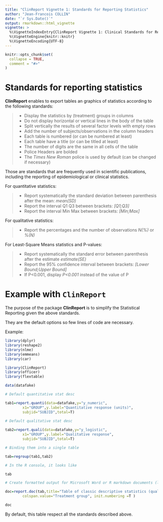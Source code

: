 ---
title: "ClinReport Vignette 1: Standards for Reporting Statistics"
author: "Jean-Francois COLLIN"
date: "`r Sys.Date()`"
output: rmarkdown::html_vignette
vignette: >
  %\VignetteIndexEntry{ClinReport Vignette 1: Clinical Standards for Reporting Statistics}
  %\VignetteEngine{knitr::knitr}
  %\VignetteEncoding{UTF-8}
---

```{r setup, include = FALSE}
knitr::opts_chunk$set(
  collapse = TRUE,
  comment = "#>"
)
```

# Standards for reporting statistics

**ClinReport** enables to export tables an graphics of statistics according to the following standards:

>
*	Display the statistics by (treatment) groups in columns
*	Do not display horizontal or vertical lines in the body of the table 
*	Split vertically the results of several factor levels with empty rows
*	Add the number of subjects/observations in the column headers 
*	Each table is numbered (or can be numbered at least)
*	Each table have a title (or can be titled at least)
*	The number of digits are the same in all cells of the table
*	Police Headers are bolded
*	The *Times New Roman* police is used by default (can be changed if necessary)

Those are standards that are frequently used in scientific publications, including the reporting of epidemiological or clinical statistics. 

For quantitative statistics:

>
*	Report systematically the standard deviation between parenthesis after the mean: *mean(SD)*
*	Report the interval Q1 Q3 between brackets: *[Q1;Q3]*
*	Report the interval Min Max between brackets: *[Min;Max]*


For qualitative statistics:

>
*	Report the percentages and the number of observations *N(%)* or *%(N)*


For Least-Square Means statistics and P-values:

>
*	Report systematically the standard error between parenthesis after the estimate *estimate(SE)*
*	Report the 95% confidence interval between brackets: *[Lower Bound;Upper Bound]*
*	If P<0.001, display *P<0.001* instead of the value of P

#  Example with `ClinReport`

The purpose of the package **ClinReport** is to simplify the Statistical Reporting given the above standards.

They are the default options so few lines of code are necessary.

Example:

```{r, echo = TRUE, message=FALSE, warning=FALSE, include=FALSE}
library(dplyr)
library(reshape2)
library(nlme)
library(emmeans)
library(car)
```  


```{r, include=TRUE}
library(ClinReport)
library(officer)
library(flextable)

data(datafake)

# Default quantitative stat desc

tab1=report.quanti(data=datafake,y="y_numeric",
		x1="GROUP",y.label="Quantitative response (units)",
		subjid="SUBJID",total=T)
		
# Default qualitative stat desc

tab2=report.quali(data=datafake,y="y_logistic",
		x1="GROUP",y.label="Qualitative response",
		subjid="SUBJID",total=T)

# Binding them into a single table

tab=regroup(tab1,tab2)

# In the R console, it looks like

tab

# Create formatted output for Microsoft Word or R markdown documents (like this one)

doc=report.doc(tab,title="Table of classic descriptive statistics (qualitative and quantitative parameter)",
		colspan.value="Treatment group", init.numbering =T )			

doc
```


By default, this table respect all the standards described above.

















